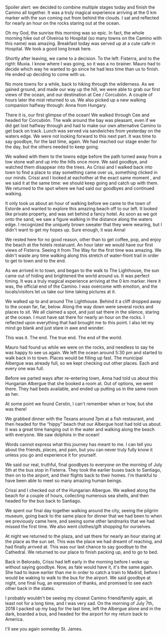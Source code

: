 Spoiler alert: we decided to combine multiple stages today and finish the
Camino all together. It was a truly magical experience arriving at the 0 km
marker with the sun coming out from behind the clouds. I sat and reflected for
nearly an hour on the rocks staring out at the ocean.

Oh my God, the sunrise this morning was so epic. In fact, the whole morning hike
out of Olveiroa to Hospital (so many towns on the Camino with this name) was
amazing. Breakfast today was served up at a cute cafe in Hospital.  We took a
good long break here.

Shortly after leaving, we came to a decision. To the left: Fisterra, and to the
right: Muxia. I know where I was going, so it was a no brainer. Mauro had to
decide which way he wanted to go since he had less time than us to finish. He
ended up deciding to come with us.

No more towns for a while, back to hiking through the wilderness. As we gained
ground, and made our way up the hill, we were able to grab our first views of
the ocean, and our destination at Cee / Corcubión. A couple of hours later the
mist returned to us. We also picked up a new walking companion halfway through:
Anna from Hungary.

There it is, our first glimpse of the ocean! We walked through Cee and headed for
Corcubión. The walk around the bay was pleasant, even if we did get lost halfway
through and had to make our own alternative Camino to get back on track. Lunch
was served via sandwiches from yesterday on the waters edge. We were not looking
forward to this next part. It was time to say goodbye, for the last time, again.
We had reached our stage ender for the day, but the others needed to keep going.

We walked with them to the towns edge before the path turned away from a low
stone wall and up into the hills once more. We said goodbye, and watched them
disappear into the trees. As Crissi and I walked back into town to find a place
to stay something came over us, something clicked in our minds. Crissi and I
looked at eachother at the exact same moment , and we said it at the same
time: we should keep going and catch up with them. We returned to the spot
where we had said our goodbyes and continued walking.

It only took us about an hour of walking before we came to the town of Estorde
and wanted to explore this amazing beach off to our left. It looked like private
property, and was set behind a fancy hotel. As soon as we got onto the sand, we
saw a figure walking in the distance along the waters edge. I recognized the
uniquely brown sweater that they were wearing, but I didn't want to get my
hopes up. Sure enough, it was Anna!

We rested here for no good reason, other than to get coffee, pop, and enjoy the
beach at the hotels restaruant. An hour later we would have our first views of
Fisterra. Seeing it from The Way for the first time was amazing. We didn't waste
any time walking along this stretch of water-front trail in order to get to
town and to the end.

As we arrived in to town, and began to the walk to The Lighthouse, the sun came
out of hiding and brightened the world around us. It was perfect timing. It was
a truly magical experience arriving at the 0 km marker. Here it was, the
official end of the Camino. I was overcome with emotion, and the
locals/visitors let us take our time taking pictures at it.

We walked up to and around The Lighthouse. Behind it a cliff dropped away to the
ocean far, far, below. Along the way down were several rocks and places to sit.
We all claimed a spot, and just sat there in the silence, staring at the ocean. I
must have sat there for nearly an hour on the rocks. I reflected upon everything
that had brought me to this point. I also let my mind go blank and just stare
in awe and wonder.

This was it. The end. The true end. The end of the world.

Mauro had found us while we were on the rocks, and needless to say he was happy
to see us again. We left the ocean around 5:30 pm and started to walk back in
to town. Places would be filling up fast. The municipal Albergue was already
full, so we kept checking out other places. Each and every one was full.

Before we parted ways after re-entering town, Anna had told us about this
Hungarian Albergue that she booked a room at. Out of options, we went there.
They had beds available, and ended up putting us in the same room as her.

At some point we found Cerstin, I can't remember when or how, but she was there!

We grabbed dinner with the Texans around 7pm at a fish restaurant, and then
headed for the “hippy” beach that our Albergue host had told us about. It was a
great time hanging out in the water and walking along the beach with
everyone. We saw dolphins in the ocean!

Words cannot express what this journey has meant to me. I can tell you about
the friends, places, and pain, but you can never truly fully know it unless
you go and experience it for yourself.

We said our real, truthful, final goodbyes to everyone on the morning of July
5th at the bus stop in Fisterra. They took the earlier buses back to Santiago,
then on to the airport, and their flights back to their homes. I'm thankful to
have been able to meet so many amazing human beings.

Crissi and I checked out of the Hungarian Albergue. We walked along the beach
for a couple of hours, collecting numerous sea shells, and then headed for the
bus back to Santiago.

We spent our final day together walking around the city, seeing the pilgrim
museum, going back to the same place for dinner that we had been to when we
previously came here, and seeing some other landmarks that we had missed the
first time. We also went clothes/gift shopping for ourselves.

At night we returned to the plaza, and sat there for nearly an hour staring at the
place as the sun set. This was the place we had dreamt of reaching, and had
finally arrived at. This was our last chance to say goodbye to the Cathedral.
We returned to our place to finish packing up, and to go to bed.

Back in Belorado, Crissi had left early in the morning before I woke up without
saying goodbye. Now, as fate would have it, it's the same again. She had to
leave earlier than me in order to catch a train to Madrid, before I would be
waking to walk to the bus for the airport. We said goodbye at night, one final
hug, an expression of thanks, and promised to see each other back in the states.

I probably wouldn't be seeing my closest Camino friend/family again, at least
not for a long time, and I was very sad. On the morning of July 7th, 2018 I
packed up my bag for the last time, left the Albergue alone and in the dark,
boarded a bus, and headed for the airport for my return back to America.

I'll see you again someday St. James.
